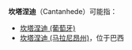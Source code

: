'''坎塔涅迪'''（Cantanhede）可能指：

*[[坎塔涅迪_(葡萄牙)|坎塔涅迪 (葡萄牙)]]
*[[坎塔涅迪_(马拉尼昂州)|坎塔涅迪 (马拉尼昂州)]]，位于巴西

{{消歧义|Cantanhede|Cat=四字译名消歧义}}